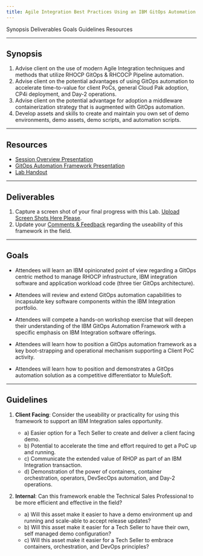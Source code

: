 ```yaml
---
title: Agile Integration Best Practices Using an IBM GitOps Automation Framework
---
```


<AnchorLinks>
  <AnchorLink>Synopsis</AnchorLink>
  <AnchorLink>Deliverables</AnchorLink>
  <AnchorLink>Goals</AnchorLink>
  <AnchorLink>Guidelines</AnchorLink>
  <AnchorLink>Resources</AnchorLink>
</AnchorLinks>

***

## Synopsis

  1. Advise client on the use of modern Agile Integration techniques and methods that utilize RHOCP GitOps & RHCOCP Pipeline automation.
  2. Advise client on the potential advantages of using GitOps automation to accelerate time-to-value for client PoCs, general Cloud Pak adoption, CP4i deployment, and Day-2 operations.
  3. Advise client on the potential advantage for adoption a middleware containerization strategy that is augmented with GitOps automation.
  4. Develop assets and skills to create and maintain you own set of demo environments, demo assets, demo scripts, and automation scripts.

***

## Resources

  - <a href="https://ibm.box.com/s/80mjqu8cbrk1xa4ukjeanz86e216z837" target="_blank">Session Overview Presentation</a>
  - <a href="https://ibm.box.com/s/5buzanhqf0em1ydg15y3rih8vna1hrmc" target="_blank">GitOps Automation Framework Presentation</a>
  - [Lab Handout](/gitops/lab/)


***

## Deliverables

  1. Capture a screen shot of your final progress with this Lab. <a href="https://ibm.box.com/s/g58y3gae75va4y32726rnk6uyyx5a9ei" target="_blank">Upload Screen Shots Here Please</a>.
  2. Update your <a href="https://ibm.box.com/s/h39d5ixl8xuwd1z1ijopsxo5zuc13i24" target="_blank">Comments & Feedback</a> regarding the useability of this framework in the field.

***

## Goals

  - Attendees will learn an IBM opinionated point of view regarding a GitOps centric method to manage RHOCP infrastructure, IBM integration software and application workload code (three tier GitOps architecture).

  - Attendees will review and extend GitOps automation capabilities to incapsulate key software components within the IBM Integration portfolio.

  - Attendees will compete a hands-on workshop exercise that will deepen their understanding of the IBM GitOps Automation Framework with a specific emphasis on IBM Integration software offerings.

  - Attendees will learn how to position a GitOps automation framework as a key boot-strapping and operational mechanism supporting a Client PoC activity.

  - Attendees will learn how to position and demonstrates a GitOps automation solution as a competitive differentiator to MuleSoft. 

***

## Guidelines

  1. **Client Facing**:  Consider the useability or practicality for using this framework to support an IBM Integration sales opportunity.
     - a) Easier option for a Tech Seller to create and deliver a client facing demo.
     - b) Potential to accelerate the time and effort required to get a PoC up and running.
     - c) Communicate the extended value of RHOP as part of an IBM Integration transaction.
     - d) Demonstration of the power of containers, container orchestration, operators, DevSecOps automation, and Day-2 operations.

  2. **Internal**:  Can this framework enable the Technical Sales Professional to be more efficient and effective in the field?
     - a) Will this asset make it easier to have a demo environment up and running and scale-able to accept release updates?
     - b) Will this asset make it easier for a Tech Seller to have their own, self managed demo configuration?
     - c) Will this asset make it easier for a Tech Seller to embrace containers, orchestration, and DevOps principles?
